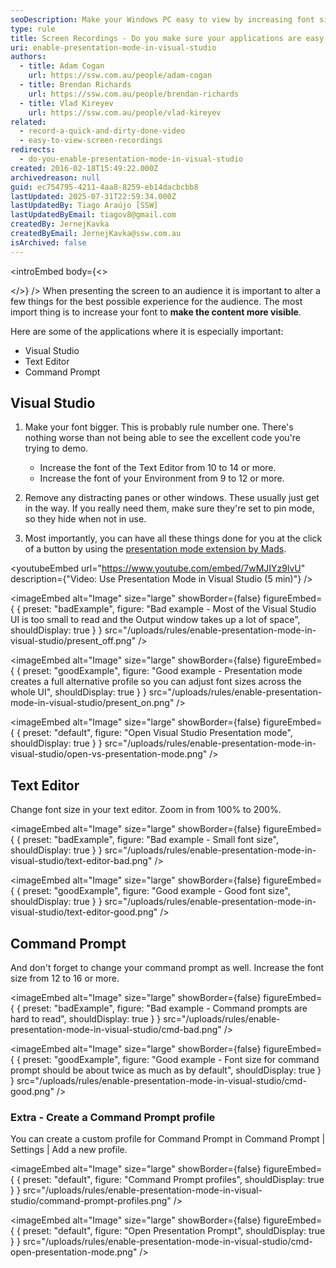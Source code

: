 ```yaml
---
seoDescription: Make your Windows PC easy to view by increasing font sizes and removing distracting panes for a seamless presentation experience.
type: rule
title: Screen Recordings - Do you make sure your applications are easy to view?
uri: enable-presentation-mode-in-visual-studio
authors:
  - title: Adam Cogan
    url: https://ssw.com.au/people/adam-cogan
  - title: Brendan Richards
    url: https://ssw.com.au/people/brendan-richards
  - title: Vlad Kireyev
    url: https://ssw.com.au/people/vlad-kireyev
related:
  - record-a-quick-and-dirty-done-video
  - easy-to-view-screen-recordings
redirects:
  - do-you-enable-presentation-mode-in-visual-studio
created: 2016-02-18T15:49:22.000Z
archivedreason: null
guid: ec754795-4211-4aa8-8259-eb14dacbcbb8
lastUpdated: 2025-07-31T22:59:34.000Z
lastUpdatedBy: Tiago Araújo [SSW]
lastUpdatedByEmail: tiagov8@gmail.com
createdBy: JernejKavka
createdByEmail: JernejKavka@ssw.com.au
isArchived: false
---
```


<introEmbed
  body={<>

  </>}
/>
When presenting the screen to an audience it is important to alter a few things for the best possible experience for the audience. The most import thing is to increase your font to **make the content more visible**.

Here are some of the applications where it is especially important:

* Visual Studio
* Text Editor
* Command Prompt

## Visual Studio

1. Make your font bigger. This is probably rule number one. There's nothing worse than not being able to see the excellent code you're trying to demo.

   * Increase the font of the Text Editor from 10 to 14 or more.
   * Increase the font of your Environment from 9 to 12 or more.

2. Remove any distracting panes or other windows. These usually just get in the way. If you really need them, make sure they're set to pin mode, so they hide when not in use.
3. Most importantly, you can have all these things done for you at the click of a button by using the [presentation mode extension by Mads](https://devblogs.microsoft.com/visualstudio/use-visual-studio-in-presentation-mode/?WT.mc_id=DT-MVP-33518).

<youtubeEmbed url="https://www.youtube.com/embed/7wMJIYz9lvU" description={"Video: Use Presentation Mode in Visual Studio (5 min)"} />

<imageEmbed
  alt="Image"
  size="large"
  showBorder={false}
  figureEmbed={ {
    preset: "badExample",
    figure: "Bad example - Most of the Visual Studio UI is too small to read and the Output window takes up a lot of space",
    shouldDisplay: true
  } }
  src="/uploads/rules/enable-presentation-mode-in-visual-studio/present_off.png"
/>

<imageEmbed
  alt="Image"
  size="large"
  showBorder={false}
  figureEmbed={ {
    preset: "goodExample",
    figure: "Good example - Presentation mode creates a full alternative profile so you can adjust font sizes across the whole UI",
    shouldDisplay: true
  } }
  src="/uploads/rules/enable-presentation-mode-in-visual-studio/present_on.png"
/>


<imageEmbed
  alt="Image"
  size="large"
  showBorder={false}
  figureEmbed={ {
    preset: "default",
    figure: "Open Visual Studio Presentation mode",
    shouldDisplay: true
  } }
  src="/uploads/rules/enable-presentation-mode-in-visual-studio/open-vs-presentation-mode.png"
/>

## Text Editor

Change font size in your text editor. Zoom in from 100% to 200%.

<imageEmbed
  alt="Image"
  size="large"
  showBorder={false}
  figureEmbed={ {
    preset: "badExample",
    figure: "Bad example - Small font size",
    shouldDisplay: true
  } }
  src="/uploads/rules/enable-presentation-mode-in-visual-studio/text-editor-bad.png"
/>

<imageEmbed
  alt="Image"
  size="large"
  showBorder={false}
  figureEmbed={ {
    preset: "goodExample",
    figure: "Good example - Good font size",
    shouldDisplay: true
  } }
  src="/uploads/rules/enable-presentation-mode-in-visual-studio/text-editor-good.png"
/>

## Command Prompt

And don't forget to change your command prompt as well. Increase the font size from 12 to 16 or more.

<imageEmbed
  alt="Image"
  size="large"
  showBorder={false}
  figureEmbed={ {
    preset: "badExample",
    figure: "Bad example - Command prompts are hard to read",
    shouldDisplay: true
  } }
  src="/uploads/rules/enable-presentation-mode-in-visual-studio/cmd-bad.png"
/>

<imageEmbed
  alt="Image"
  size="large"
  showBorder={false}
  figureEmbed={ {
    preset: "goodExample",
    figure: "Good example - Font size for command prompt should be about twice as much as by default",
    shouldDisplay: true
  } }
  src="/uploads/rules/enable-presentation-mode-in-visual-studio/cmd-good.png"
/>

### Extra - Create a Command Prompt profile

You can create a custom profile for Command Prompt in Command Prompt | Settings | Add a new profile.


<imageEmbed
  alt="Image"
  size="large"
  showBorder={false}
  figureEmbed={ {
    preset: "default",
    figure: "Command Prompt profiles",
    shouldDisplay: true
  } }
  src="/uploads/rules/enable-presentation-mode-in-visual-studio/command-prompt-profiles.png"
/>


<imageEmbed
  alt="Image"
  size="large"
  showBorder={false}
  figureEmbed={ {
    preset: "default",
    figure: "Open Presentation Prompt",
    shouldDisplay: true
  } }
  src="/uploads/rules/enable-presentation-mode-in-visual-studio/cmd-open-presentation-mode.png"
/>
